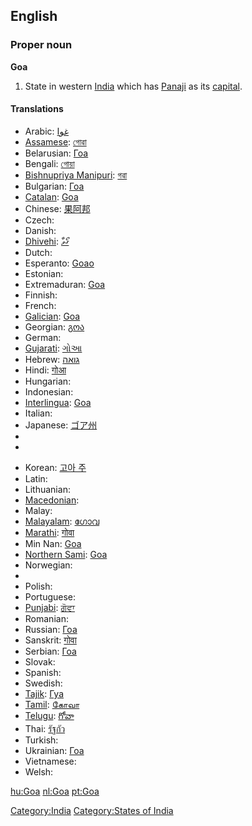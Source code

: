 ==English==
{{wikipedia}}

===Proper noun===
'''Goa'''

# State in western [[India]] which has [[Panaji]] as its [[capital]].

====Translations====
{{trans-top|state in western India}}
* Arabic: [[غوا]]
* [[Assamese]]: [[গোৱা]]
* Belarusian: [[Гоа]]
* Bengali: [[গোয়া]]
* [[Bishnupriya Manipuri]]: [[গৱা]]
* Bulgarian: [[Гоа]]
* [[Catalan]]: [[Goa#Catalan|Goa]]
* Chinese: [[果阿邦]]
* Czech: {{t-|cs|Goa}}
* Danish: {{t-|da|Goa}}
* [[Dhivehi]]: [[ގޯވާ]]
* Dutch: {{t+|nl|Goa}}
* Esperanto: [[Goao]]
* Estonian: {{t-|et|Goa}}
* Extremaduran: [[Goa#Extremaduran|Goa]]
* Finnish: {{t-|fi|Goa|alt=goa}}
* French: {{t-|fr|Goa}}
* [[Galician]]: [[Goa#Galicaian|Goa]]
* Georgian: [[გოა]]
* German: {{t-|de|Goa}}
* [[Gujarati]]: [[ગોઆ]]
* Hebrew: [[גואה]]
* Hindi: [[गोआ]]
* Hungarian: {{t+|hu|Goa}}
* Indonesian: {{t-|id|Goa|xs=Indonesian}}
* [[Interlingua]]: [[Goa#Interlingua|Goa]]
* Italian: {{t-|it|Goa}}
* Japanese: [[ゴア州]]
* {{trreq|Kannada}}
* {{trreq|Konkani}}
{{trans-mid}}
* Korean: [[고아 주]]
* Latin: {{t-|la|Goa}}
* Lithuanian: {{t-|lt|Goa|xs=Lithuanian}}
* [[Macedonian]]: {{t|mk|Гоа|f|tr=Góa|sc=Cyrl|xs=Macedonian}}
* Malay: {{t-|ms|Goa|xs=Malay}}
* [[Malayalam]]: [[ഗോവ]]
* [[Marathi]]: [[गोवा]]
* Min Nan: [[Goa#Min-nan|Goa]]
* [[Northern Sami]]: [[Goa#Northern Sami|Goa]]
* Norwegian: {{t-|no|Goa}}
* {{trreq|Oriya}}
* Polish: {{t-|pl|Goa}}
* Portuguese: {{t+|pt|Goa}}
* [[Punjabi]]: [[ਗੋਵਾ]]
* Romanian: {{t-|ro|Goa}}
* Russian: [[Гоа]]
* Sanskrit: [[गोवा]]
* Serbian: [[Гоа]]
* Slovak: {{t-|sk|Goa}}
* Spanish: {{t-|es|Goa}}
* Swedish: {{t-|sv|Goa}}
* [[Tajik]]: [[Гуа]]
* [[Tamil]]: [[கோவா]]
* [[Telugu]]: [[గోవా]]
* Thai: [[รัฐกัว]]
* Turkish: {{t-|tr|Goa}}
* Ukrainian: [[Гоа]]
* Vietnamese: {{t-|vi|Goa|xs=Vietnamese}}
* Welsh: {{t-|cy|Goa|xs=Welsh}}
{{trans-bottom}}

[[Category:India]]
[[Category:States of India]]

[[hu:Goa]]
[[nl:Goa]]
[[pt:Goa]]